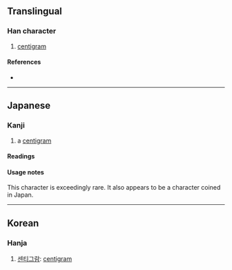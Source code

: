 {{character info/new}}
==Translingual==

===Han character===
{{Han char|rn=98|rad=瓦|as=09|sn=14|four=|canj=MNMWG|ids=⿺瓦厘}}

# [[centigram]]

====References====
* {{Han ref|kx=0750.231|dkj=21561|dj=1159.010|hdz=21428.011|uh=7505|ud=29957}}

----

==Japanese==

===Kanji===
{{ja-kanji|grade=|rs=瓦09}}

# a [[centigram]]

====Readings====
{{ja-readings
|kun=[[センチグラム]] (senchiguramu)
}}

====Usage notes====
This character is exceedingly rare. It also appears to be a character coined in Japan.

----

==Korean==

===Hanja===
{{ko-hanja|hangeul=[[리]]>[[이]]|eumhun=|rv=ri>i|mr=ri>i|y=li>i}}

# [[센티그람]]: [[centigram]]